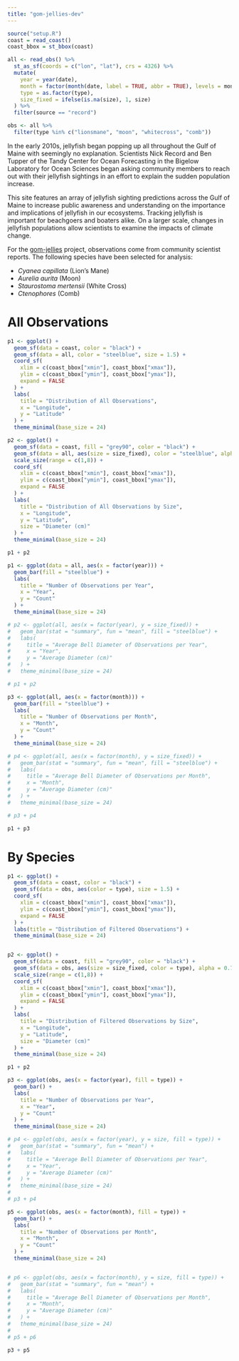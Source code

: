 ```yaml
---
title: "gom-jellies-dev"
---
```


```r
source("setup.R")
coast = read_coast()
coast_bbox = st_bbox(coast)

all <- read_obs() %>%
  st_as_sf(coords = c("lon", "lat"), crs = 4326) %>% 
  mutate(
    year = year(date),
    month = factor(month(date, label = TRUE, abbr = TRUE), levels = month.abb),
    type = as.factor(type),
    size_fixed = ifelse(is.na(size), 1, size)
  ) %>% 
  filter(source == "record")

obs <- all %>% 
  filter(type %in% c("lionsmane", "moon", "whitecross", "comb"))
```

<section>
  <p>
In the early 2010s, jellyfish began popping up all throughout the Gulf of Maine with seemingly no explanation. Scientists Nick Record and Ben Tupper of the Tandy Center for Ocean Forecasting in the Bigelow Laboratory for Ocean Sciences began asking community members to reach out with their jellyfish sightings in an effort to explain the sudden population increase. 
  </p>
  <p>
This site features an array of jellyfish sighting predictions across the Gulf of Maine to increase public awareness and understanding on the importance and implications of jellyfish in our ecosystems. Tracking jellyfish is important for beachgoers and boaters alike. On a larger scale, changes in jellyfish populations allow scientists to examine the impacts of climate change. 
  </p>
  <p>
For the [gom-jellies](https://github.com/BigelowLab/gom-jellies) project, observations come from community scientist reports. The following species have been selected for analysis:

  + *Cyanea capillata* (Lion's Mane)
  + *Aurelia aurita* (Moon)
  + *Staurostoma mertensii* (White Cross)
  + *Ctenophores* (Comb)
  </p>
</section>

# All Observations
```r
p1 <- ggplot() +
  geom_sf(data = coast, color = "black") +
  geom_sf(data = all, color = "steelblue", size = 1.5) +
  coord_sf(
    xlim = c(coast_bbox["xmin"], coast_bbox["xmax"]),
    ylim = c(coast_bbox["ymin"], coast_bbox["ymax"]),
    expand = FALSE
  ) +
  labs(
    title = "Distribution of All Observations",
    x = "Longitude",
    y = "Latitude"
  ) +
  theme_minimal(base_size = 24)

p2 <- ggplot() +
  geom_sf(data = coast, fill = "grey90", color = "black") +
  geom_sf(data = all, aes(size = size_fixed), color = "steelblue", alpha = 0.7) +
  scale_size(range = c(1,8)) +
  coord_sf(
    xlim = c(coast_bbox["xmin"], coast_bbox["xmax"]),
    ylim = c(coast_bbox["ymin"], coast_bbox["ymax"]),
    expand = FALSE
  ) +
  labs(
    title = "Distribution of All Observations by Size",
    x = "Longitude",
    y = "Latitude",
    size = "Diameter (cm)"
  ) +
  theme_minimal(base_size = 24)

p1 + p2

```

```r
p1 <- ggplot(data = all, aes(x = factor(year))) +
  geom_bar(fill = "steelblue") +
  labs(
    title = "Number of Observations per Year",
    x = "Year",
    y = "Count"
  ) +
  theme_minimal(base_size = 24)

# p2 <- ggplot(all, aes(x = factor(year), y = size_fixed)) +
#   geom_bar(stat = "summary", fun = "mean", fill = "steelblue") +
#   labs(
#     title = "Average Bell Diameter of Observations per Year",
#     x = "Year",
#     y = "Average Diameter (cm)"
#   ) +
#   theme_minimal(base_size = 24)

# p1 + p2

p3 <- ggplot(all, aes(x = factor(month))) +
  geom_bar(fill = "steelblue") +
  labs(
    title = "Number of Observations per Month",
    x = "Month",
    y = "Count"
  ) +
  theme_minimal(base_size = 24)

# p4 <- ggplot(all, aes(x = factor(month), y = size_fixed)) +
#   geom_bar(stat = "summary", fun = "mean", fill = "steelblue") +
#   labs(
#     title = "Average Bell Diameter of Observations per Month",
#     x = "Month",
#     y = "Average Diameter (cm)"
#   ) +
#   theme_minimal(base_size = 24)

# p3 + p4

p1 + p3
```

# By Species
```r
p1 <- ggplot() +
  geom_sf(data = coast, color = "black") +
  geom_sf(data = obs, aes(color = type), size = 1.5) +
  coord_sf(
    xlim = c(coast_bbox["xmin"], coast_bbox["xmax"]),
    ylim = c(coast_bbox["ymin"], coast_bbox["ymax"]),
    expand = FALSE
  ) +
  labs(title = "Distribution of Filtered Observations") +
  theme_minimal(base_size = 24)


p2 <- ggplot() +
  geom_sf(data = coast, fill = "grey90", color = "black") +
  geom_sf(data = obs, aes(size = size_fixed, color = type), alpha = 0.7) +
  scale_size(range = c(1,8)) +
  coord_sf(
    xlim = c(coast_bbox["xmin"], coast_bbox["xmax"]),
    ylim = c(coast_bbox["ymin"], coast_bbox["ymax"]),
    expand = FALSE
  ) +
  labs(
    title = "Distribution of Filtered Observations by Size",
    x = "Longitude",
    y = "Latitude",
    size = "Diameter (cm)"
  ) +
  theme_minimal(base_size = 24)

p1 + p2

p3 <- ggplot(obs, aes(x = factor(year), fill = type)) +
  geom_bar() +
  labs(
    title = "Number of Observations per Year",
    x = "Year",
    y = "Count"
  ) +
  theme_minimal(base_size = 24)

# p4 <- ggplot(obs, aes(x = factor(year), y = size, fill = type)) +
#   geom_bar(stat = "summary", fun = "mean") +
#   labs(
#     title = "Average Bell Diameter of Observations per Year",
#     x = "Year",
#     y = "Average Diameter (cm)"
#   ) + 
#   theme_minimal(base_size = 24)
# 
# p3 + p4

p5 <- ggplot(obs, aes(x = factor(month), fill = type)) +
  geom_bar() +
  labs(
    title = "Number of Observations per Month",
    x = "Month",
    y = "Count"
  ) +
  theme_minimal(base_size = 24)


# p6 <- ggplot(obs, aes(x = factor(month), y = size, fill = type)) +
#   geom_bar(stat = "summary", fun = "mean") +
#   labs(
#     title = "Average Bell Diameter of Observations per Month",
#     x = "Month",
#     y = "Average Diameter (cm)"
#   ) + 
#   theme_minimal(base_size = 24)
# 
# p5 + p6

p3 + p5
```


